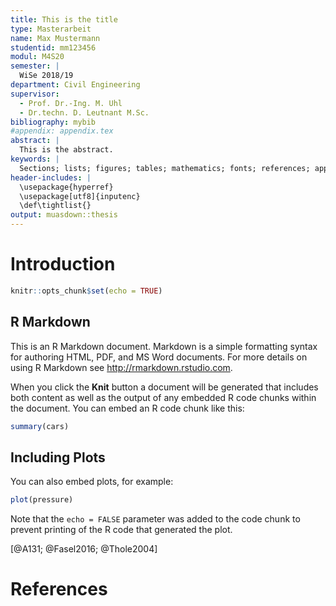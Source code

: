 ```yaml
---
title: This is the title
type: Masterarbeit
name: Max Mustermann
studentid: mm123456
modul: M4S20
semester: |
  WiSe 2018/19
department: Civil Engineering
supervisor: 
  - Prof. Dr.-Ing. M. Uhl  
  - Dr.techn. D. Leutnant M.Sc.
bibliography: mybib
#appendix: appendix.tex
abstract: |
  This is the abstract.
keywords: |
  Sections; lists; figures; tables; mathematics; fonts; references; appendices
header-includes: |
  \usepackage{hyperref}
  \usepackage[utf8]{inputenc}
  \def\tightlist{}
output: muasdown::thesis
---
```


# Introduction

```r
knitr::opts_chunk$set(echo = TRUE)
```

## R Markdown

This is an R Markdown document. Markdown is a simple formatting syntax for authoring HTML, PDF, and MS Word documents. For more details on using R Markdown see <http://rmarkdown.rstudio.com>.

When you click the **Knit** button a document will be generated that includes both content as well as the output of any embedded R code chunks within the document. You can embed an R code chunk like this:

```r
summary(cars)
```

## Including Plots

You can also embed plots, for example:

```r
plot(pressure)
```

Note that the `echo = FALSE` parameter was added to the code chunk to prevent printing of the R code that generated the plot.

[@A131; @Fasel2016; @Thole2004]

# References {.unnumbered}

